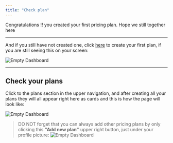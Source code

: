 ```yaml
---
title: "Check plan"
---
```

Congratulations !! you created your first pricing plan. Hope we still together here

---

And if you still have not created one, click [here](./new) to create your first plan, if you are still seeing this on your screen:

![Empty Dashboard](/imgs/add-pricing-default.png)

---

## Check your plans

Click to the plans section in the upper navigation, and after creating all your plans they will all appear right here as cards and this is how the page will look like:

![Empty Dashboard](/imgs/plans-page.png)

> DO NOT forget that you can always add other pricing plans by only clicking this **"Add new plan"** upper right button, just under your profile picture:
![Empty Dashboard](/imgs/add-pricing-btn.png)
